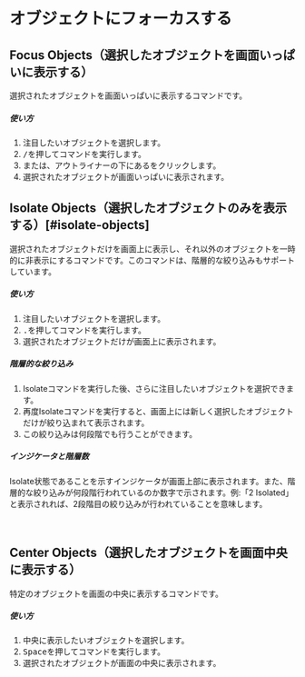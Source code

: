 
# オブジェクトにフォーカスする

## Focus Objects（選択したオブジェクトを画面いっぱいに表示する）

選択されたオブジェクトを画面いっぱいに表示するコマンドです。

<Reference shortcut="/ (Slash)" command="Viewport: Focus" button="" />

##### 使い方
1. 注目したいオブジェクトを選択します。
2. <kbd>/</kbd>を押してコマンドを実行します。
3. または、アウトライナーの下にある<ButtonIcon type="button-focus" />をクリックします。
4. 選択されたオブジェクトが画面いっぱいに表示されます。

## Isolate Objects（選択したオブジェクトのみを表示する）[#isolate-objects]

選択されたオブジェクトだけを画面上に表示し、それ以外のオブジェクトを一時的に非表示にするコマンドです。このコマンドは、階層的な絞り込みもサポートしています。

<Reference shortcut=". (Period)" command="Isolate" button="" />

##### 使い方
1. 注目したいオブジェクトを選択します。
2. <kbd>.</kbd>を押してコマンドを実行します。
3. 選択されたオブジェクトだけが画面上に表示されます。

##### 階層的な絞り込み
1. Isolateコマンドを実行した後、さらに注目したいオブジェクトを選択できます。
2. 再度Isolateコマンドを実行すると、画面上には新しく選択したオブジェクトだけが絞り込まれて表示されます。
3. この絞り込みは何段階でも行うことができます。

##### インジケータと階層数
Isolate状態であることを示すインジケータが画面上部に表示されます。また、階層的な絞り込みが何段階行われているのか数字で示されます。例:「2 Isolated」と表示されれば、2段階目の絞り込みが行われていることを意味します。

<br/>
<VideoPlayer fileName="isolate"/>


## Center Objects（選択したオブジェクトを画面中央に表示する）

特定のオブジェクトを画面の中央に表示するコマンドです。

<Reference shortcut="Space" command="Viewport: Navigate To selection" button="" />

##### 使い方
1. 中央に表示したいオブジェクトを選択します。
2. <kbd>Space</kbd>を押してコマンドを実行します。
3. 選択されたオブジェクトが画面の中央に表示されます。


















